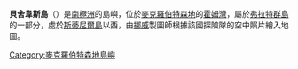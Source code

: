 '''貝舍韋斯島'''（{{lang-en|Béchervaise Island}}）是[[南極洲|南極洲]]的島嶼，位於[[麥克羅伯特森地|麥克羅伯特森地]]的[[霍姆灣|霍姆灣]]，屬於[[弗拉特群島|弗拉特群島]]的一部分，處於[[斯蒂尼爾島|斯蒂尼爾島]]以西，由[[挪威|挪威]]製圖師根據該國探險隊的空中照片繪入地圖。

{{coord|67|35|S|62|49|E|type:landmark_source:GNIS|display=title}}

{{DEFAULTSORT:Béchervaise Island}}
[[Category:麥克羅伯特森地島嶼|Category:麥克羅伯特森地島嶼]]


{{MacRobertsonLand-geo-stub}}
